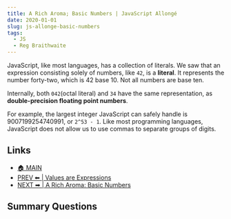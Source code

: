 ```yaml
---
title: A Rich Aroma; Basic Numbers | JavaScript Allongé
date: 2020-01-01
slug: js-allonge-basic-numbers
tags:
  - JS
  - Reg Braithwaite
--- 
```


JavaScript, like most languages, has a collection of literals. We saw that an expression consisting solely of numbers, like `42`, is a **literal**. It represents the number forty-two, which is 42 base 10. Not all numbers are base ten. 

Internally, both `042`(octal literal) and `34` have the same representation, as **double-precision floating point numbers**. 

For example, the largest integer JavaScript can safely handle is 9007199254740991, or `2^53 - 1`. Like most programming languages, JavaScript does not allow us to use commas to separate groups of digits.


## Links 
- [🏠 MAIN](/js-allonge-main) 
- [PREV ⬅ | Values are Expressions](/js-allonge-values-expressions)
- [NEXT ➡ | A Rich Aroma: Basic Numbers ](/js-allonge-basic-numbers)

## Summary Questions 